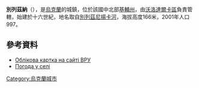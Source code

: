 {{coord|49|34|51|N|29|54|13|E|scale:30000|display=title}}

'''別列茲納'''（{{lang-uk|Березна}}），是[[烏克蘭|烏克蘭]]的城鎮，位於該國中北部[[基輔州|基輔州]]，由[[沃洛達爾卡區|沃洛達爾卡區]]負責管轄，始建於十六世紀，地名取自[[別列茲尼揚卡河|別列茲尼揚卡河]]，海拔高度166米，2001年人口997。

==參考資料==
* [http://gska2.rada.gov.ua/pls/z7502/A005?rdat1=11.04.2015&rf7571=15600 Облікова картка на сайті ВРУ]{{dead link|date=2017年11月 |bot=InternetArchiveBot |fix-attempted=yes }}
* [http://weather.in.ua/ua/kievskaja/990 Погода у селі]{{Wayback|url=http://weather.in.ua/ua/kievskaja/990 |date=20160508130604 }}

{{Ukraine-geo-stub}}
[[Category:烏克蘭城市|Category:烏克蘭城市]]